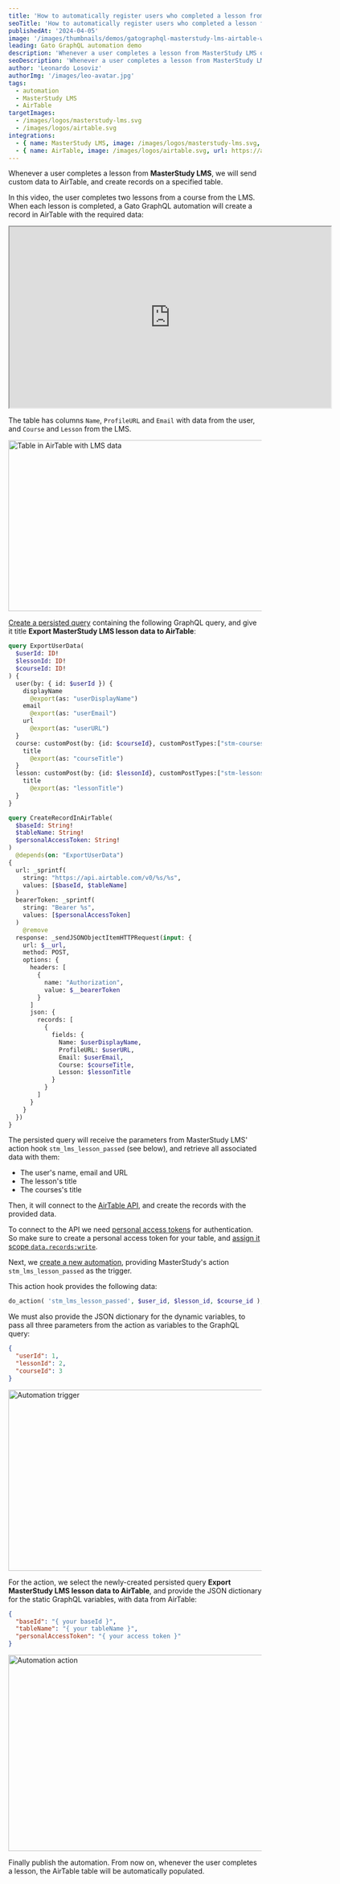 ```yaml
---
title: 'How to automatically register users who completed a lesson from MasterStudy LMS on AirTable'
seoTitle: 'How to automatically register users who completed a lesson from MasterStudy LMS on AirTable using Gato GraphQL'
publishedAt: '2024-04-05'
image: '/images/thumbnails/demos/gatographql-masterstudy-lms-airtable-wordpress.png'
leading: Gato GraphQL automation demo
description: 'Whenever a user completes a lesson from MasterStudy LMS on the WordPress site, send custom data (concerning the user, lesson and course) to AirTable and create records on a specified table.'
seoDescription: 'Whenever a user completes a lesson from MasterStudy LMS on the WordPress site, use Gato GraphQL to send custom data (concerning the user, lesson and course) to AirTable and create records on a specified table.'
author: 'Leonardo Losoviz'
authorImg: '/images/leo-avatar.jpg'
tags:
  - automation
  - MasterStudy LMS
  - AirTable
targetImages:
  - /images/logos/masterstudy-lms.svg
  - /images/logos/airtable.svg
integrations: 
  - { name: MasterStudy LMS, image: /images/logos/masterstudy-lms.svg, url: https://stylemixthemes.com/wordpress-lms-plugin/ }
  - { name: AirTable, image: /images/logos/airtable.svg, url: https://airtable.com }
---
```


Whenever a user completes a lesson from **MasterStudy LMS**, we will send custom data to AirTable, and create records on a specified table.

In this video, the user completes two lessons from a course from the LMS. When each lesson is completed, a Gato GraphQL automation will create a record in AirTable with the required data:

<div className="aspect-video lg:-ml-32 lg:-mr-32">
  <iframe
    className="w-full h-full"
    src="https://player.vimeo.com/video/929862747"
    width="640"
    height="360"
    allow="accelerometer; autoplay; clipboard-write; encrypted-media; gyroscope; picture-in-picture; web-share"
    allowFullScreen
  >
  </iframe>
</div>

The table has columns `Name`, `ProfileURL` and `Email` with data from the user, and `Course` and `Lesson` from the LMS.

<div className="lg:-ml-16 lg:-mr-16">

  <Image
    src="/images/demos/airtable-table-with-masterstudy-lms-user-data.png"
    width="1024"
    height="340"
    alt="Table in AirTable with LMS data"
    caption="Table in AirTable with LMS data"
  />

</div>

[Create a persisted query](/guides/use/creating-a-persisted-query) containing the following GraphQL query, and give it title **Export MasterStudy LMS lesson data to AirTable**:

```graphql
query ExportUserData(
  $userId: ID!
  $lessonId: ID!
  $courseId: ID!
) {
  user(by: { id: $userId }) {
    displayName
      @export(as: "userDisplayName")
    email
      @export(as: "userEmail")
    url
      @export(as: "userURL")
  }
  course: customPost(by: {id: $courseId}, customPostTypes:["stm-courses"]) {
    title
      @export(as: "courseTitle")
  }
  lesson: customPost(by: {id: $lessonId}, customPostTypes:["stm-lessons"]) {
    title
      @export(as: "lessonTitle")
  }
}

query CreateRecordInAirTable(
  $baseId: String!
  $tableName: String!
  $personalAccessToken: String!
)
  @depends(on: "ExportUserData")
{
  url: _sprintf(
    string: "https://api.airtable.com/v0/%s/%s",
    values: [$baseId, $tableName]
  )
  bearerToken: _sprintf(
    string: "Bearer %s",
    values: [$personalAccessToken]
  )
    @remove
  response: _sendJSONObjectItemHTTPRequest(input: {
    url: $__url,
    method: POST,
    options: {
      headers: [
        {
          name: "Authorization",
          value: $__bearerToken
        }
      ]
      json: {
        records: [
          {
            fields: {
              Name: $userDisplayName,
              ProfileURL: $userURL,
              Email: $userEmail,
              Course: $courseTitle,
              Lesson: $lessonTitle
            }
          }
        ]
      }
    }
  })
}
```

The persisted query will receive the parameters from MasterStudy LMS' action hook `stm_lms_lesson_passed` (see below), and retrieve all associated data with them:

- The user's name, email and URL
- The lesson's title
- The courses's title

Then, it will connect to the [AirTable API](https://airtable.com/developers/web/api/introduction), and create the records with the provided data.

To connect to the API we need [personal access tokens](https://airtable.com/developers/web/guides/personal-access-tokens) for authentication. So make sure to create a personal access token for your table, and [assign it scope `data.records:write`](https://airtable.com/developers/web/api/create-records).

Next, we [create a new automation](/guides/manage/automating-tasks), providing MasterStudy's action `stm_lms_lesson_passed` as the trigger.

This action hook provides the following data:

```php
do_action( 'stm_lms_lesson_passed', $user_id, $lesson_id, $course_id );
```

We must also provide the JSON dictionary for the dynamic variables, to pass all three parameters from the action as variables to the GraphQL query:

```json
{
  "userId": 1,
  "lessonId": 2,
  "courseId": 3
}
```

<Image
  src="/images/demos/masterstudy-lms-automation-trigger.png"
  width="570"
  height="360"
  alt="Automation trigger"
  caption="Automation trigger"
/>

For the action, we select the newly-created persisted query **Export MasterStudy LMS lesson data to AirTable**, and provide the JSON dictionary for the static GraphQL variables, with data from AirTable:

```json
{
  "baseId": "{ your baseId }",
  "tableName": "{ your tableName }",
  "personalAccessToken": "{ your access token }"
}
```

<Image
  src="/images/demos/masterstudy-lms-automation-action.png"
  width="550"
  height="390"
  alt="Automation action"
  caption="Automation action"
/>

Finally publish the automation. From now on, whenever the user completes a lesson, the AirTable table will be automatically populated.

